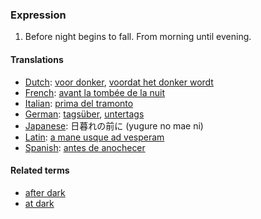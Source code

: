 ===Expression ===

#Before night begins to fall.  From morning until evening.

==== Translations ====
*[[Dutch]]: [[voor donker]], [[voordat het donker wordt]]
*[[French]]: [[avant la tombée de la nuit]]
*[[Italian]]: [[prima del tramonto]]
*[[German]]: [[tagsüber]], [[untertags]]
*[[Japanese]]: 日暮れの前に (yugure no mae ni)
*[[Latin]]: [[a mane usque ad vesperam]]
*[[Spanish]]: [[antes de anochecer]]

==== Related terms ====

*[[after dark]]
*[[at dark]]